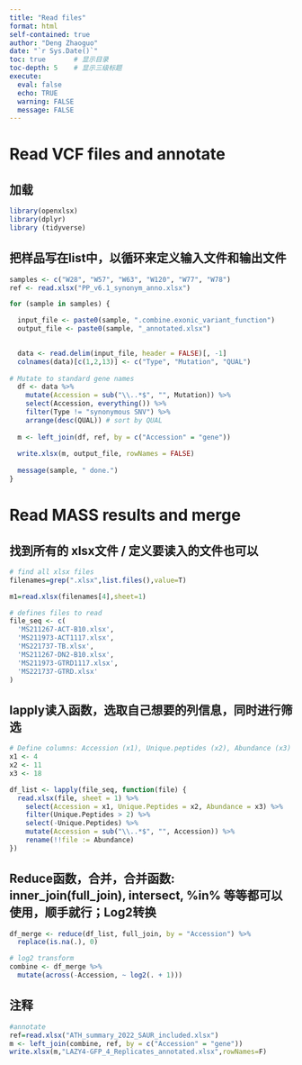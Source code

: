 ```yaml
---
title: "Read files"
format: html
self-contained: true
author: "Deng Zhaoguo"
date: "`r Sys.Date()`"
toc: true       # 显示目录
toc-depth: 5    # 显示三级标题
execute:
  eval: false
  echo: TRUE
  warning: FALSE
  message: FALSE
---
```


# Read VCF files and annotate

## 加载

```r

library(openxlsx)
library(dplyr)
library (tidyverse)
```

## 把样品写在list中，以循环来定义输入文件和输出文件

```r
samples <- c("W28", "W57", "W63", "W120", "W77", "W78")  
ref <- read.xlsx("PP_v6.1_synonym_anno.xlsx")

for (sample in samples) {

  input_file <- paste0(sample, ".combine.exonic_variant_function")
  output_file <- paste0(sample, "_annotated.xlsx")
  

  data <- read.delim(input_file, header = FALSE)[, -1]
  colnames(data)[c(1,2,13)] <- c("Type", "Mutation", "QUAL")
  
# Mutate to standard gene names
  df <- data %>%
    mutate(Accession = sub("\\..*$", "", Mutation)) %>%
    select(Accession, everything()) %>%
    filter(Type != "synonymous SNV") %>%
    arrange(desc(QUAL)) # sort by QUAL
  
  m <- left_join(df, ref, by = c("Accession" = "gene"))
  
  write.xlsx(m, output_file, rowNames = FALSE)
  
  message(sample, " done.")
}
```

# Read MASS results and merge
## 找到所有的 xlsx文件 / 定义要读入的文件也可以
```r
# find all xlsx files
filenames=grep(".xlsx",list.files(),value=T)

m1=read.xlsx(filenames[4],sheet=1)

# defines files to read
file_seq <- c(
  'MS211267-ACT-B10.xlsx',
  'MS211973-ACT1117.xlsx',
  'MS221737-TB.xlsx',
  'MS211267-DN2-B10.xlsx',
  'MS211973-GTRD1117.xlsx',
  'MS221737-GTRD.xlsx'
)
```

## lapply读入函数，选取自己想要的列信息，同时进行筛选

```r
# Define columns: Accession (x1), Unique.peptides (x2), Abundance (x3)
x1 <- 4
x2 <- 11
x3 <- 18

df_list <- lapply(file_seq, function(file) {
  read.xlsx(file, sheet = 1) %>%
    select(Accession = x1, Unique.Peptides = x2, Abundance = x3) %>%
    filter(Unique.Peptides > 2) %>%
    select(-Unique.Peptides) %>%
    mutate(Accession = sub("\\..*$", "", Accession)) %>%  
    rename(!!file := Abundance)
})

```

## Reduce函数，合并，合并函数: inner_join(full_join), intersect, %in% 等等都可以使用，顺手就行；Log2转换

```r
df_merge <- reduce(df_list, full_join, by = "Accession") %>%
  replace(is.na(.), 0)

# log2 transform
combine <- df_merge %>%
  mutate(across(-Accession, ~ log2(. + 1)))
```

## 注释

```r
#annotate
ref=read.xlsx("ATH_summary_2022_SAUR_included.xlsx")
m <- left_join(combine, ref, by = c("Accession" = "gene"))
write.xlsx(m,"LAZY4-GFP_4_Replicates_annotated.xlsx",rowNames=F)
```

